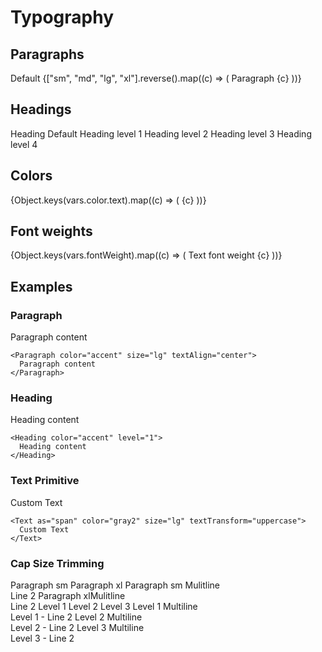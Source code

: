 
<Meta title="Style Guide/Typography" />

# Typography

## Paragraphs

<Box>
  <Row label="Default">
    <Paragraph>Default</Paragraph>
  </Row>
  {["sm", "md", "lg", "xl"].reverse().map((c) => (
    <Row key={c} label={c}>
      <Paragraph size={c}>Paragraph {c}</Paragraph>
    </Row>
  ))}
</Box>

## Headings

<Box>
  <Row label="Default">
    <Heading>Heading Default</Heading>
  </Row>
  <Row label="level 1">
    <Heading level="1">Heading level 1</Heading>
  </Row>
  <Row label="level 2">
    <Heading level="2">Heading level 2</Heading>
  </Row>
  <Row label="level 3">
    <Heading level="3">Heading level 3</Heading>
  </Row>
  <Row label="level 4">
    <Heading level="4">Heading level 4</Heading>
  </Row>
</Box>

## Colors

<Box>
  {Object.keys(vars.color.text).map((c) => (
    <Row
      key={c}
      label={c}
      backgroundVariant={
        c.match(/inverted/i)
          ? "inverted"
          : c.match(/onTone/)
          ? "accent"
          : undefined
      }
    >
      <Paragraph color={c}>{c}</Paragraph>
    </Row>
  ))}
</Box>

## Font weights

<Box>
  {Object.keys(vars.fontWeight).map((c) => (
    <Row key={c} label={c}>
      <Paragraph fontWeight={c}>Text font weight {c}</Paragraph>
    </Row>
  ))}
</Box>

## Examples

### Paragraph

<Box border padding>
  <Paragraph color="accent" size="lg" textAlign="center">
    Paragraph content
  </Paragraph>
</Box>

```tsx dark
<Paragraph color="accent" size="lg" textAlign="center">
  Paragraph content
</Paragraph>
```

### Heading

<Box border padding>
  <Heading color="accent" level="1">
    Heading content
  </Heading>
</Box>

```tsx dark
<Heading color="accent" level="1">
  Heading content
</Heading>
```

### Text Primitive

<Box border padding>
  <Text as="span" color="gray2" size="lg" textTransform="uppercase">
    Custom Text
  </Text>
</Box>

```tsx dark
<Text as="span" color="gray2" size="lg" textTransform="uppercase">
  Custom Text
</Text>
```

### Cap Size Trimming

<Box debug padding background="critical" gap="md">
  <Paragraph size="sm">Paragraph sm</Paragraph>
  <Paragraph size="xl">Paragraph xl</Paragraph>
  <Paragraph size="sm">
    Paragraph sm Mulitline
    <br />
    Line 2
  </Paragraph>
  <Paragraph size="xl">
    Paragraph xlMulitline
    <br />
    Line 2
  </Paragraph>
  <Heading level={1}>Level 1</Heading>
  <Heading level={2}>Level 2</Heading>
  <Heading level={3}>Level 3</Heading>
  <Heading level={1}>
    Level 1 Multiline
    <br />
    Level 1 - Line 2
  </Heading>
  <Heading level={2}>
    Level 2 Multiline
    <br />
    Level 2 - Line 2
  </Heading>
  <Heading level={3}>
    Level 3 Multiline
    <br />
    Level 3 - Line 2
  </Heading>
</Box>

